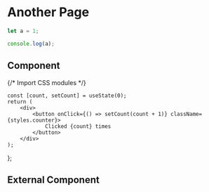 # Another Page

```js filename="demo.js" {3} copy
let a = 1;

console.log(a);
```

## Component


{/* Import CSS modules */}

    const [count, setCount] = useState(0);
    return (
        <div>
            <button onClick={() => setCount(count + 1)} className={styles.counter}>
                Clicked {count} times
            </button>
        </div>
    );
};

<Counter />

## External Component


<Counters />
